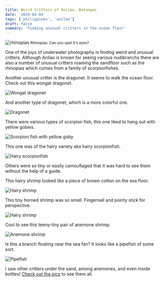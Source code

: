 ```yaml
---
title: Weird Critters of Anilao, Batangas
date: '2024-04-04'
tags: ['philippines', 'anilao']
draft: false
summary: 'Finding unusual critters in the ocean floor'
---
```


<Image
  src="/static/images/anilao-weird-critters/rhinopias.jpg"
  width={800}
  height={600}
  alt="rhinopias"
/>
<small>Rhinopias: Can you spot it's eyes?</small>

One of the joys of underwater photography is finding weird and unusual critters. Although Anilao is known for seeing various nudibranchs there are also a number of unusual critters roaming the sandfloor such as the rhinopias which comes from a family of scorpionfishes.

Another unusual critter is the dragonet. It seems to walk the ocean floor. Check out this wongat dragonet.

<Image
  src="/static/images/anilao-weird-critters/wongat-dragonet.jpeg"
  width={800}
  height={600}
  alt="Wongat dragonet"
/>

And another type of dragonet, which is a more colorful one.

<Image
  src="/static/images/anilao-weird-critters/dragonet.jpeg"
  width={800}
  height={600}
  alt="Dragonet"
/>

There were various types of scorpion fish, this one liked to hang out with yellow gobies.

<Image
  src="/static/images/anilao-weird-critters/scorpion-goby.jpeg"
  width={800}
  height={600}
  alt="Scorpion fish with yellow goby"
/>

This one was of the hairy variety aka hairy scorpionfish.

<Image
  src="/static/images/anilao-weird-critters/hairy-scorpionfish.jpg"
  width={800}
  height={600}
  alt="Hairy scorpionfish"
/>

Others were so tiny or easily camouflaged that it was hard to see them without the help of a guide.

This hairy shrimp looked like a piece of brown cotton on the sea floor.

<Image
  src="/static/images/anilao-weird-critters/hairy-shrimp.jpg"
  width={800}
  height={600}
  alt="Hairy shrimp"
/>

This tiny horned shrimp was so small. Fingernail and pointy stick for perspective.

<Image
  src="/static/images/anilao-weird-critters/horned-shrimp.jpg"
  width={800}
  height={600}
  alt="Hairy shrimp"
/>

Cool to see this teeny-tiny pair of anemone shrimp.

<Image
  src="/static/images/anilao-weird-critters/anemone-shrimp.jpg"
  width={800}
  height={600}
  alt="Anemone shrimp"
/>

Is this a branch floating near the sea fan? It looks like a pipefish of some sort.

<Image
  src="/static/images/anilao-weird-critters/pipefish.jpg"
  width={800}
  height={600}
  alt="Pipefish"
/>

I saw other critters under the sand, among anemones, and even inside bottles! [Check out the pics](https://generosalitton.smugmug.com/AnilaoWeirdCritters-040124/n-c9c785) to see them all.
